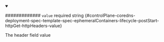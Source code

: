 
<details className="config-field" data-expandable="false" open>
<summary>

############# `value` <span className="config-field-required" data-required="false">required</span> <span className="config-field-type">string</span> <span className="config-field-default"></span> <span className="config-field-enum"></span> {#controlPlane-coredns-deployment-spec-template-spec-ephemeralContainers-lifecycle-postStart-httpGet-httpHeaders-value}

The header field value

</summary>



</details>
